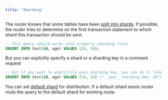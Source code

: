 ```yaml
---
title: 'Sharding'
---
```


The router knows that some tables have been [split into shards](/sharding/sharded_tables). If possible, the router tries to determine on the first transaction statement to which shard this transaction should be sent.

```sql
-- This query should works with properly sharding rules
INSERT INTO test(id, age) VALUES (10, 16);
```

But you can explicitly specify a shard or a sharding key in a comment request

```sql
-- But if you want to explicitly pass sharding key, you can do it like this
INSERT INTO test(id, age) VALUES (10, 16) /*__spqr__sharding_key: 30*/;
```

You can set [default shard](/sharding/default_shard) for distribution. If a default shard exists router routs the query to the default shard for existing route.